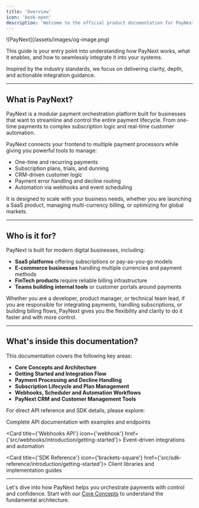 ```yaml
---
title: 'Overview'
icon: 'book-open'
description: 'Welcome to the official product documentation for PayNext, your all-in-one platform for managing payments, subscriptions, and customer relationships with precision and control.'
---
```


<div className={'rounded-2xl overflow-hidden'}>
  ![PayNext](/assets/images/og-image.png)
</div>

This guide is your entry point into understanding how PayNext works, what it enables, and how to seamlessly integrate it into your systems.

<Note>
Inspired by the industry standards, we focus on delivering clarity, depth, and actionable integration guidance.
</Note>

---

## What is PayNext?

PayNext is a modular payment orchestration platform built for businesses that want to streamline and control the entire payment lifecycle. From one-time payments to complex subscription logic and real-time customer automation.

PayNext connects your frontend to multiple payment processors while giving you powerful tools to manage:

- One-time and recurring payments
- Subscription plans, trials, and dunning
- CRM-driven customer logic
- Payment error handling and decline routing
- Automation via webhooks and event scheduling

<Tip>
It is designed to scale with your business needs, whether you are launching a SaaS product, managing multi-currency billing, or optimizing for global markets.
</Tip>

---

## Who is it for?

PayNext is built for modern digital businesses, including:

- **SaaS platforms** offering subscriptions or pay-as-you-go models
- **E-commerce businesses** handling multiple currencies and payment methods
- **FinTech products** require reliable billing infrastructure
- **Teams building internal tools** or customer portals around payments

<Check>
Whether you are a developer, product manager, or technical team lead, if you are responsible for integrating payments, handling subscriptions, or building billing flows, PayNext gives you the flexibility and clarity to do it faster and with more control.
</Check>

---

## What's inside this documentation?

This documentation covers the following key areas:

- **Core Concepts and Architecture**
- **Getting Started and Integration Flow**
- **Payment Processing and Decline Handling**
- **Subscription Lifecycle and Plan Management**
- **Webhooks, Scheduler and Automation Workflows**
- **PayNext CRM and Customer Management Tools**

For direct API reference and SDK details, please explore:

<CardGroup cols={3}>
<Card title={'API Reference'} icon={'code'} href={'src/api-reference/introduction/getting-started'}>
Complete API documentation with examples and endpoints
</Card>

<Card title={'Webhooks API'} icon={'webhook'} href={'src/webhooks/introduction/getting-started'}>
Event-driven integrations and automation
</Card>

<Card title={'SDK Reference'} icon={'brackets-square'} href={'src/sdk-reference/introduction/getting-started'}>
Client libraries and implementation guides
</Card>
</CardGroup>

---

Let's dive into how PayNext helps you orchestrate payments with control and confidence. Start with our [Core Concepts](src/guides/introduction/core-concepts) to understand the fundamental architecture.
